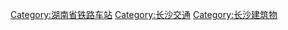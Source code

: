 [[Category:湖南省铁路车站|Category:湖南省铁路车站]]
[[Category:长沙交通|Category:长沙交通]]
[[Category:长沙建筑物|Category:长沙建筑物]]